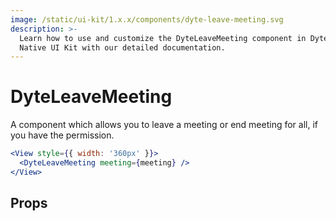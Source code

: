 ```yaml
---
image: /static/ui-kit/1.x.x/components/dyte-leave-meeting.svg
description: >-
  Learn how to use and customize the DyteLeaveMeeting component in Dyte's React
  Native UI Kit with our detailed documentation.
---
```


# DyteLeaveMeeting

A component which allows you to leave a meeting or end meeting for all, if you
have the permission.

```jsx
<View style={{ width: '360px' }}>
  <DyteLeaveMeeting meeting={meeting} />
</View>
```

## Props

<PropsTable of="dyte-leave-meeting" />

<head>
  <title>React Native UI Kit DyteLeaveMeeting</title>
</head>
